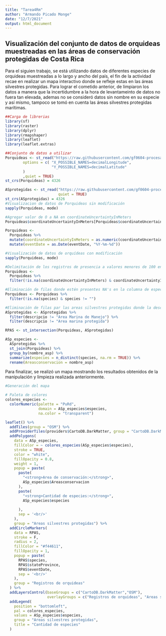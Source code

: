 ---
title: "Tarea4Rm"
author: "Armando Picado Monge"
date: "12/7/2021"
output: html_document
---
## Visualización del conjunto de datos de orquideas muestreadas en las áreas de conservación protegidas de Costa Rica  
  
Para el siguien trabajo, se está utilizando datos de diferentes especies de orquideas muestreadas a lo largo y ancho del país, el fin de la actividad recae en realizar un mapa interactivo donde se refleje estas en las áreas silvestres protegidas. Para lograr el cometido anterior, de limpiaron los datos a manera que la incertidumbre a la hora de levantameinto de datos no fuera tan elevada, ademas no se consideró datos sin nombre en su especie y así mismo, tampoco se tomó en cuenta las áreas silvestres protegidas marítimas.  
```{r carga-librerias, message=FALSE}
##Carga de librerias
library(sf)
library(raster)
library(dplyr)
library(rmapshaper)
library(leaflet)
library(leaflet.extras)
```

```{r datos-a-utilizar, message=FALSE}
##Conjunto de datos a utilizar
Porquideas <- st_read("https://raw.githubusercontent.com/gf0604-procesamientodatosgeograficos/2021i-datos/main/gbif/orchidaceae-cr-registros.csv",
        options = c( "X_POSSIBLE_NAMES=decimalLongitude",
                     "Y_POSSIBLE_NAMES=decimalLatitude"
        )
        ,quiet = TRUE)
st_crs(Porquideas) = 4326

ASprotegidas <- st_read("https://raw.githubusercontent.com/gf0604-procesamientodatosgeograficos/2021i-datos/main/sinac/asp/asp-wgs84.geojson",
                        quiet = TRUE)
st_crs(ASprotegidas) = 4326
#Visualizacion de datos de Porquideas sin modificación
sapply(Porquideas, mode)
```

```{r pasar-de-NA-a-valor-0}
#Agregar valor de O a NA en coordinateUncertaintyInMeters
Porquideas$coordinateUncertaintyInMeters[Porquideas$coordinateUncertaintyInMeters == ""] <- "0"

Porquideas <-
  Porquideas %>%
  mutate(coordinateUncertaintyInMeters = as.numeric(coordinateUncertaintyInMeters)) %>%
  mutate(eventDate = as.Date(eventDate, "%Y-%m-%d"))

#Visualización de datos de orquídeas con modificación
sapply(Porquideas, mode)
```

```{r Delimitación-de-datos-a-incertidumbre>=1000}
#Delimitación de los registros de presencia a valores menores de 100 en la insertidumbre a la hora de toma de los datos
Porquideas <-
  Porquideas %>%
  filter(!is.na(coordinateUncertaintyInMeters) & coordinateUncertaintyInMeters <= 1000)

#Eliminación de filas donde estén presentes NA's en la columna de especies
Porquideas <- Porquideas %>%
  filter(!is.na(species) & species != "")

#Eliminación de filas par las areas silvestres protegidas donde la descripción del dato no fuera en area marina
ASprotegidas <- ASprotegidas %>%
  filter(descripcio != "Area Marina de Manejo") %>%
  filter(descripcio != "Area marina protegida")

```

```{r datos-generados-para-interpretación, message=FALSE}
RPAS <- st_intersection(Porquideas, ASprotegidas)

ASp_especies <- 
  ASprotegidas %>%
  st_join(Porquideas) %>%
  group_by(nombre_asp) %>%
  summarize(especies = n_distinct(species, na.rm = TRUE)) %>%
  rename(Areasconservacion = nombre_asp)
```

Para finalizar, se realizó un mapa mostrando los resultados obtenidos de la manipulación y limpieza realizada anteriormente.

```{r mapa}
#Generación del mapa

# Paleta de colores
colores_especies <-
  colorNumeric(palette = "PuRd",
               domain = ASp_especies$especies,
               na.color = "transparent")

leaflet() %>%
  addTiles(group = "OSM") %>%
  addProviderTiles(providers$CartoDB.DarkMatter, group = "CartoDB.DarkMatter") %>%
  addPolygons(
    data = ASp_especies,
    fillColor = ~ colores_especies(ASp_especies$especies),
    stroke = TRUE,
    color = "white",
    fillOpacity = 0.8,
    weight = 1,
    popup = paste(
      paste(
        "<strong>Area de conservación:</strong>",
        ASp_especies$Areasconservacion
      ),
      paste(
        "<strong>Cantidad de especies:</strong>",
        ASp_especies$especies
        
      ),
      sep = '<br/>'
    ),
    group = "Areas silvestres protegidas") %>%
  addCircleMarkers(
    data = RPAS,
    stroke = F,
    radius = 2,
    fillColor = "#f44611",
    fillOpacity = 1,
    popup = paste(
      RPAS$species,
      RPAS$stateProvince,
      RPAS$eventDate,
      sep = '<br/>'
    ),
    group = "Registros de orquideas"
  ) %>%
  addLayersControl(baseGroups = c("CartoDB.DarkMatter","OSM"),
                   overlayGroups = c("Registros de orquideas", "Areas silvestres protegidas")) %>%
  addLegend(
    position = "bottomleft",
    pal = colores_especies,
    values = ASp_especies$especies,
    group = "Areas silvestres protegidas",
    title = "Cantidad de especies"
  )
```

